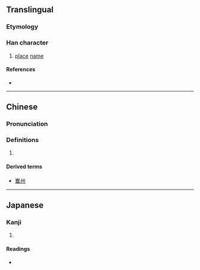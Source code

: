 {{character info}}
==Translingual==

===Etymology===
{{Han etym}}

===Han character===
{{Han char|rn=46|rad=山|as=15|sn=18|four=22227|canj=UOGB|ids=⿱崔冏}}

# [[place]] [[name]]

====References====
* {{Han ref|kx=0322.061|dkj=08595|dj=1875.030|hdz=10804.210|uh=5DC2|ud=24002|bh=F172|bd=61810}}

----

==Chinese==
{{zh-forms}}

===Pronunciation===
{{zh-pron
|m=guī,xī,juàn
|c=kwai4,seoi2,seoi5
|mc=
|oc=
|ma=
|cat=pn
}}

===Definitions===
{{zh-hanzi}}

# {{rfdef|zh}}

====Derived terms====
*[[巂州]]

----

==Japanese==

===Kanji===
{{ja-kanji|grade=|rs=山15}}

# {{rfdef|ja|sort=山15}}

====Readings====
* {{ja-readings|on=[[すい]] (sui)|kun=}}